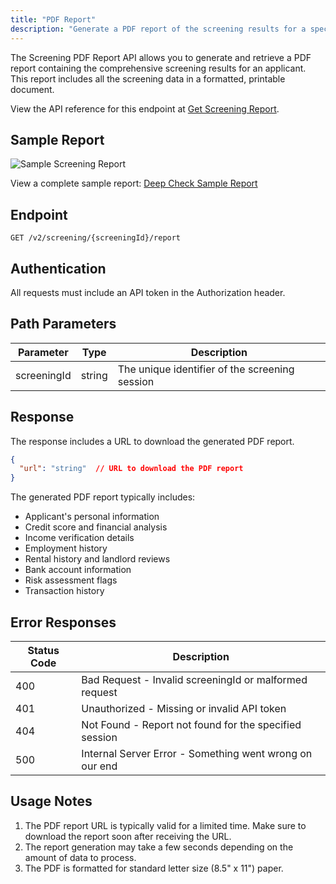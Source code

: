 ```yaml
---
title: "PDF Report"
description: "Generate a PDF report of the screening results for a specific applicant."
---
```


The Screening PDF Report API allows you to generate and retrieve a PDF report containing the comprehensive screening results for an applicant. This report includes all the screening data in a formatted, printable document.

View the API reference for this endpoint at [Get Screening Report](/api-reference/screening/get-the-screening-report).

## Sample Report

![Sample Screening Report](/public/pdf-sample.jpg)

View a complete sample report: [Deep Check Sample Report](/public/deep-check-sample.pdf)

## Endpoint

```http
GET /v2/screening/{screeningId}/report
```

## Authentication

All requests must include an API token in the Authorization header.

## Path Parameters

|  Parameter  | Type   | Description                                    |
|-------------|--------|------------------------------------------------|
| screeningId | string | The unique identifier of the screening session |

## Response

The response includes a URL to download the generated PDF report.

```json
{
  "url": "string"  // URL to download the PDF report
}
```

The generated PDF report typically includes:
- Applicant's personal information
- Credit score and financial analysis
- Income verification details
- Employment history
- Rental history and landlord reviews
- Bank account information
- Risk assessment flags
- Transaction history

## Error Responses

| Status Code | Description                                                  |
|-------------|--------------------------------------------------------------|
| 400         | Bad Request - Invalid screeningId or malformed request       |
| 401         | Unauthorized - Missing or invalid API token                  |
| 404         | Not Found - Report not found for the specified session       |
| 500         | Internal Server Error - Something went wrong on our end      |

## Usage Notes

1. The PDF report URL is typically valid for a limited time. Make sure to download the report soon after receiving the URL.
2. The report generation may take a few seconds depending on the amount of data to process.
3. The PDF is formatted for standard letter size (8.5" x 11") paper.